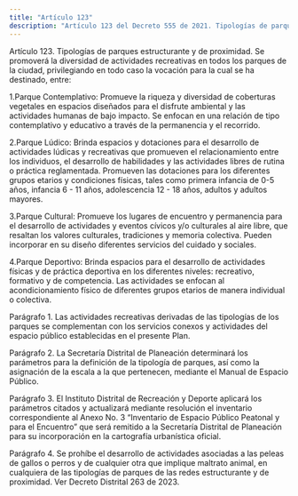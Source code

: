 ```yaml
---
title: "Artículo 123"
description: "Artículo 123 del Decreto 555 de 2021. Tipologías de parques estructurante y de proximidad."
---
```


Artículo 123. Tipologías de parques estructurante y de proximidad. Se promoverá la diversidad de actividades recreativas en todos los parques de la ciudad, privilegiando en todo caso la vocación para la cual se ha destinado, entre:
 
1.Parque Contemplativo: Promueve la riqueza y diversidad de coberturas vegetales en espacios diseñados para el disfrute ambiental y las actividades humanas de bajo impacto. Se enfocan en una relación de tipo contemplativo y educativo a través de la permanencia y el recorrido.
 
2.Parque Lúdico: Brinda espacios y dotaciones para el desarrollo de actividades lúdicas y recreativas que promueven el relacionamiento entre los individuos, el desarrollo de habilidades y las actividades libres de rutina o práctica reglamentada. Promueven las dotaciones para los diferentes grupos etarios y condiciones físicas, tales como primera infancia de 0-5 años, infancia 6 - 11 años, adolescencia 12 - 18 años, adultos y adultos mayores.
 
3.Parque Cultural: Promueve los lugares de encuentro y permanencia para el desarrollo de actividades y eventos cívicos y/o culturales al aire libre, que resaltan los valores culturales, tradiciones y memoria colectiva. Pueden incorporar en su diseño diferentes servicios del cuidado y sociales.
 
4.Parque Deportivo: Brinda espacios para el desarrollo de actividades físicas y de práctica deportiva en los diferentes niveles: recreativo, formativo y de competencia. Las actividades se enfocan al acondicionamiento físico de diferentes grupos etarios de manera individual o colectiva.
 
Parágrafo 1. Las actividades recreativas derivadas de las tipologías de los parques se complementan con los servicios conexos y actividades del espacio público establecidas en el presente Plan.
 
Parágrafo 2. La Secretaría Distrital de Planeación determinará los parámetros para la definición de la tipología de parques, así como la asignación de la escala a la que pertenecen, mediante el Manual de Espacio Público.
 
Parágrafo 3. El Instituto Distrital de Recreación y Deporte aplicará los parámetros citados y actualizará mediante resolución el inventario correspondiente al Anexo No. 3 “Inventario de Espacio Público Peatonal y para el Encuentro” que será remitido a la Secretaría Distrital de Planeación para su incorporación en la cartografía urbanística oficial.
 
Parágrafo 4. Se prohíbe el desarrollo de actividades asociadas a las peleas de gallos o perros y de cualquier otra que implique maltrato animal, en cualquiera de las tipologías de parques de las redes estructurante y de proximidad.
Ver Decreto Distrital 263 de 2023.